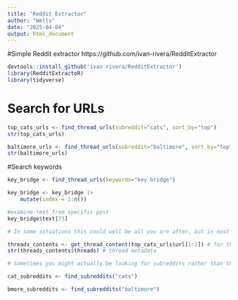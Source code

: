 ```yaml
---
title: "Reddit Extractor"
author: "Wells"
date: "2025-04-04"
output: html_document
---
```


#Simple Reddit extractor
https://github.com/ivan-rivera/RedditExtractor


```r
devtools::install_github('ivan-rivera/RedditExtractor')
library(RedditExtractoR)
library(tidyverse)
```

# Search for URLs
```r
top_cats_urls <- find_thread_urls(subreddit="cats", sort_by="top")
str(top_cats_urls)


```

```r

baltimore_urls <- find_thread_urls(subreddit="baltimore", sort_by="top")
str(baltimore_urls)


```
#Search keywords
```r

key_bridge <- find_thread_urls(keywords="key bridge")

key_bridge <- key_bridge |> 
    mutate(index = 1:n())

```


```r
#examine text from specific post
key_bridge$text[73]

```



```r
# In some situations this could well be all you are after, but in most cases you'll probably want to parse these URLs and retrieve their metadata and comments. Here we go:

threads_contents <- get_thread_content(top_cats_urls$url[1:2]) # for the sake of simplicity
str(threads_contents$threads) # thread metadata
```
```r

# Sometimes you might actually be looking for subreddits rather than threads, if so, we've got you covered too. Let's assume that we are trying to find subreddits about cats:

cat_subreddits <- find_subreddits("cats")
```


```r


bmore_subreddits <- find_subreddits("baltimore")
```

